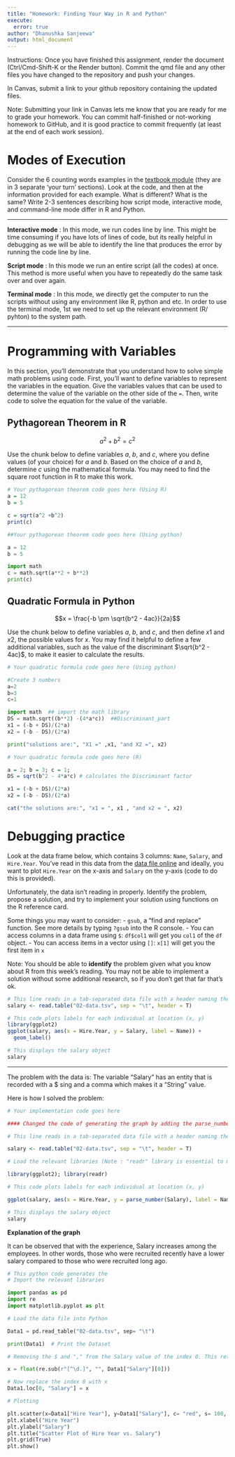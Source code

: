 ```yaml
---
title: "Homework: Finding Your Way in R and Python"
execute:
  error: true
author: "Dhanushka Sanjeewa"
output: html_document
---
```


Instructions: Once you have finished this assignment, render the document (Ctrl/Cmd-Shift-K or the Render button). Commit the qmd file and any other files you have changed to the repository and push your changes.

In Canvas, submit a link to your github repository containing the updated files. 

Note: Submitting your link in Canvas lets me know that you are ready for me to grade your homework. You can commit half-finished or not-working homework to GitHub, and it is good practice to commit frequently (at least at the end of each work session). 

# Modes of Execution

Consider the 6 counting words examples in the [textbook module](https://srvanderplas.github.io/stat-computing-r-python/part-tools/04-scripts-notebooks.html#a-short-history-of-talking-to-computers) (they are in 3 separate 'your turn' sections). Look at the code, and then at the information provided for each example. What is different? What is the same? Write 2-3 sentences describing how script mode, interactive mode, and command-line mode differ in R and Python.

---


**Interactive mode** : In this mode, we run codes line by line. This might be time consuming if you have lots of lines of code, but its really helpful in debugging as we will be able to identify the line that produces the error by running the code line by line.

**Script mode** : In this mode we run an entire script (all the codes) at once. This method is more useful when you have to repeatedly do the same task over and over again.

**Terminal mode** : In this mode, we directly get the computer to run the scripts without using any environment like R, python and etc. In order to use the terminal mode, 1st we need to set up the relevant environment (R/ pyhton) to the system path. 

---


# Programming with Variables

In this section, you'll demonstrate that you understand how to solve simple math problems using code. First, you'll want to define variables to represent the variables in the equation. Give the variables values that can be used to determine the value of the variable on the other side of the `=`. Then, write code to solve the equation for the value of the variable. 

## Pythagorean Theorem in R

$$a^2 + b^2 = c^2$$

Use the chunk below to define variables $a$, $b$, and $c$, where you define values (of your choice) for $a$ and $b$. Based on the choice of $a$ and $b$, determine $c$ using the mathematical formula. You may need to find the square root function in R to make this work.

```r
# Your pythagorean theorem code goes here (Using R)
a = 12
b = 5

c = sqrt(a^2 +b^2)
print(c)

```
```python

##Your pythagorean theorem code goes here (Using python)

a = 12
b = 5

import math
c = math.sqrt(a**2 + b**2)
print(c)

```


## Quadratic Formula in Python

$$x = \frac{-b \pm \sqrt{b^2 - 4ac}}{2a}$$

Use the chunk below to define variables $a$, $b$, and $c$, and then define $x1$ and $x2$, the possible values for $x$. You may find it helpful to define a few additional variables, such as the value of the discriminant $\sqrt{b^2 - 4ac}$, to make it easier to calculate the results. 

```python
# Your quadratic formula code goes here (Using python)

#Create 3 numbers 
a=2
b=3
c=1

import math  ## import the math library
DS = math.sqrt((b**2) -(4*a*c))  ##Discriminant_part
x1 = (-b + DS)/(2*a)
x2 = (-b - DS)/(2*a)

print("solutions are:", "X1 =" ,x1, "and X2 =", x2)

```

```r
# Your quadratic formula code goes here (R)

a = 2; b = 3; c = 1;
DS = sqrt(b^2 - 4*a*c) # calculates the Discriminant factor

x1 = (-b + DS)/(2*a)
x2 = (-b - DS)/(2*a)

cat("the solutions are:", "x1 = ", x1 , "and x2 = ", x2)

```


# Debugging practice

Look at the data frame below, which contains 3 columns: `Name`, `Salary`, and `Hire.Year`. You've read in this data from the [data file online](https://github.com/unl-statistics/stat850/blob/main/homework/02-data.tsv) and ideally, you want to plot `Hire.Year` on the x-axis and `Salary` on the y-axis (code to do this is provided).

Unfortunately, the data isn't reading in properly. Identify the problem, propose a solution, and try to implement your solution using functions on the R reference card.

Some things you may want to consider: - `gsub`, a "find and replace" function. See more details by typing `?gsub` into the R console. - You can access columns in a data frame using `$`: `df$col1` will get you `col1` of the `df` object. - You can access items in a vector using `[]`: `x[1]` will get you the first item in `x`

Note: You should be able to **identify** the problem given what you know about R from this week's reading. You may not be able to implement a solution without some additional research, so if you don't get that far that's ok.

```r
# This line reads in a tab-separated data file with a header naming the columns
salary <- read.table("02-data.tsv", sep = "\t", header = T)

# This code plots labels for each individual at location (x, y)
library(ggplot2)
ggplot(salary, aes(x = Hire.Year, y = Salary, label = Name)) + 
  geom_label()

# This displays the salary object
salary
```

------------------------------------------------------------------------

The problem with the data is: The variable "Salary" has an entity that is recorded with a $ sing and a comma which makes it a "String" value.

Here is how I solved the problem:


```r
# Your implementation code goes here

#### Changed the code of generating the graph by adding the parse_number() function when defining the salary variable with in ggplot.

# This line reads in a tab-separated data file with a header naming the columns

salary <- read.table("02-data.tsv", sep = "\t", header = T)

# Load the relevant libraries (Note : "readr" library is essential to make the adjustment)

library(ggplot2); library(readr)

# This code plots labels for each individual at location (x, y)

ggplot(salary, aes(x = Hire.Year, y = parse_number(Salary), label = Name)) + geom_label()

# This displays the salary object
salary

```

**Explanation of the graph**

It can be observed that with the experience, Salary increases among the employees. In other words, those who were recruited recently have a lower salary compared to those who were recruited long ago.

```python
# This python code generates the 
# Import the relevant libraries

import pandas as pd
import re
import matplotlib.pyplot as plt

# Load the data file into Python

Data1 = pd.read_table("02-data.tsv", sep= "\t")

print(Data1)  # Print the Dataset

# Removing the $ and "," from the Salary value of the index 0. This returns a string. To make it a number we can use float function.

x = float(re.sub(r"[^\d.]", "", Data1["Salary"][0]))

# Now replace the index 0 with x
Data1.loc[0, "Salary"] = x

# Plotting

plt.scatter(x=Data1["Hire Year"], y=Data1["Salary"], c= "red", s= 100, )
plt.xlabel("Hire Year")
plt.ylabel("Salary")
plt.title("Scatter Plot of Hire Year vs. Salary")
plt.grid(True)
plt.show()

```




